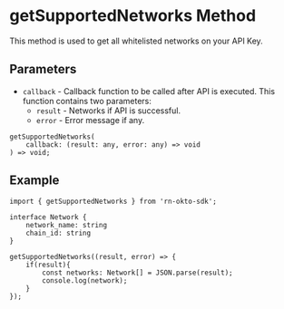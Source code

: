 
# getSupportedNetworks Method
This method is used to get all whitelisted networks on your API Key.

## Parameters
- `callback` - Callback function to be called after API is executed. This function contains two parameters:
  - `result` - Networks if API is successful.
  - `error` - Error message if any.

```tsx copy
getSupportedNetworks(
    callback: (result: any, error: any) => void
) => void;
```

## Example
```tsx copy
import { getSupportedNetworks } from 'rn-okto-sdk';

interface Network {
    network_name: string
    chain_id: string
}

getSupportedNetworks((result, error) => {
    if(result){
        const networks: Network[] = JSON.parse(result);
        console.log(network);
    }
});
```

